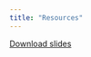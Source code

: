 ```yaml
---
title: "Resources"
---
```


<!-- This HTML Code immediately redirects the user to a resource if she enters moritz-schwarz/resource/ -->
<!-- see here: http://www.web-source.net/html_redirect.htm -->

<a href="slides.pdf" download="slides.pdf">Download slides</a>

<!-- <a href="slides2.pdf" download="slides2.pdf">Download slides2</a> -->